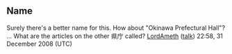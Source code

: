 <article id="20907501" title=Talk:Okinawa Prefecture Government Building>
	<talkpage id="20907501" title="Talk:Okinawa Prefecture Government Building">
{{WPJ|class=Stub|importance=low|pref=y}}

==Name==
Surely there's a better name for this. How about &quot;Okinawa Prefectural Hall&quot;? ... What are the articles on the other 県庁 called? [[User:LordAmeth|LordAmeth]] ([[User talk:LordAmeth|talk]]) 22:58, 31 December 2008 (UTC)
	</talkpage>
</article>